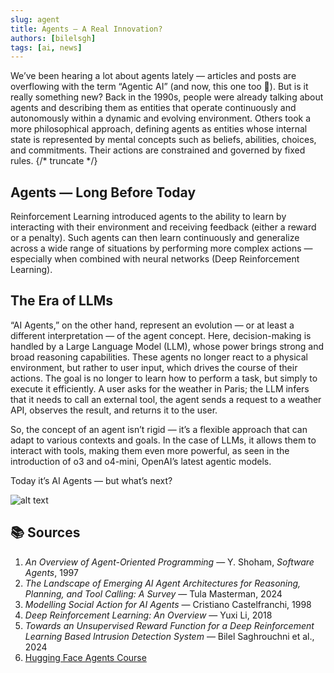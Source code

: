 ```yaml
---
slug: agent
title: Agents — A Real Innovation?
authors: [bilelsgh]
tags: [ai, news]
---
```


We’ve been hearing a lot about agents lately — articles and posts are overflowing with the term “Agentic AI” (and now, this one too 👀). But is it really something new? Back in the 1990s, people were already talking about agents and describing them as entities that operate continuously and autonomously within a dynamic and evolving environment. Others took a more philosophical approach, defining agents as entities whose internal state is represented by mental concepts such as beliefs, abilities, choices, and commitments. Their actions are constrained and governed by fixed rules.
{/* truncate */}
## Agents — Long Before Today

Reinforcement Learning introduced agents to the ability to learn by interacting with their environment and receiving feedback (either a reward or a penalty). Such agents can then learn continuously and generalize across a wide range of situations by performing more complex actions — especially when combined with neural networks (Deep Reinforcement Learning).

## The Era of LLMs

“AI Agents,” on the other hand, represent an evolution — or at least a different interpretation — of the agent concept. Here, decision-making is handled by a Large Language Model (LLM), whose power brings strong and broad reasoning capabilities. These agents no longer react to a physical environment, but rather to user input, which drives the course of their actions. The goal is no longer to learn how to perform a task, but simply to execute it efficiently. A user asks for the weather in Paris; the LLM infers that it needs to call an external tool, the agent sends a request to a weather API, observes the result, and returns it to the user.

So, the concept of an agent isn’t rigid — it’s a flexible approach that can adapt to various contexts and goals. In the case of LLMs, it allows them to interact with tools, making them even more powerful, as seen in the introduction of o3 and o4-mini, OpenAI’s latest agentic models.

Today it’s AI Agents — but what’s next?

![alt text](images/agentsjpg.jpg "agents")

## 📚 Sources

1. *An Overview of Agent-Oriented Programming* — Y. Shoham, *Software Agents*, 1997  
2. *The Landscape of Emerging AI Agent Architectures for Reasoning, Planning, and Tool Calling: A Survey* — Tula Masterman, 2024  
3. *Modelling Social Action for AI Agents* — Cristiano Castelfranchi, 1998  
4. *Deep Reinforcement Learning: An Overview* — Yuxi Li, 2018  
5. *Towards an Unsupervised Reward Function for a Deep Reinforcement Learning Based Intrusion Detection System* — Bilel Saghrouchni et al., 2024  
6. [Hugging Face Agents Course](https://huggingface.co/learn/agents-course/)
